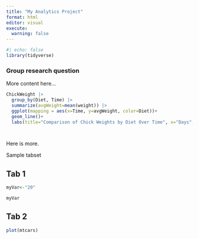 ```yaml
---
title: "My Analytics Project"
format: html
editor: visual
execute:
  warning: false
---
```


```r
#| echo: false
library(tidyverse)
```

### Group research question

More content here...

```r

ChickWeight |>
  group_by(Diet, Time) |>
  summarize(avgWeight=mean(weight)) |>
  ggplot(mapping = aes(x=Time, y=avgWeight, color=Diet))+
  geom_line()+
  labs(title="Comparison of Chick Weights by Diet Over Time", x="Days", y="Weight(g)")




```

Here is more.


Sample tabset

::: {.panel-tabset}
## Tab 1

``` r


myVar<-"20"

myVar

```

## Tab 2

``` r

plot(mtcars)
```

:::
